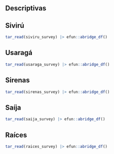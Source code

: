 ## Descriptivas

## Sivirú

```r
tar_read(siviru_survey) |> efun::abridge_df()
```

## Usaragá

```r
tar_read(usaraga_survey) |> efun::abridge_df()
```

## Sirenas

```r
tar_read(sirenas_survey) |> efun::abridge_df()
```

## Saíja

```r
tar_read(saija_survey) |> efun::abridge_df()
```

## Raíces

```r
tar_read(raices_survey) |> efun::abridge_df()
```







